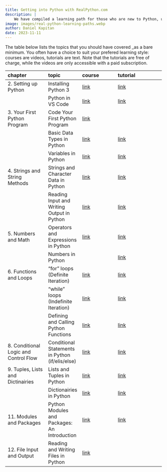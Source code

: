 ```yaml
---
title: Getting into Python with RealPython.com
description: |
    We have compiled a learning path for those who are new to Python, using a selection of chapters from Real Python. 
image: images/real-python-learning-paths.webp
author: Daniel Kapitan
date: 2023-11-11
---
```


The table below lists the topics that you should have covered _as a bare minimum. You often have a choice to suit your prefered learning style: courses are videos, tutorials are text. Note that the tutorials are free of charge, while the videos are only accessible with a paid subscription.


|chapter|topic|course|tutorial|
|:------|:----|:-----|:-------|
|2. Setting up Python|Installing Python 3|[link](https://realpython.com/courses/setting-up-python/)|[link](https://realpython.com/installing-python/)|
| |Python in VS Code|[link](https://realpython.com/courses/python-development-visual-studio-code-setup-guide/)|[link](https://realpython.com/python-development-visual-studio-code/)|
|3. Your First Python Program| Code Your First Python Program |[link](https://realpython.com/courses/python-basics-first-program/)| |
| |Basic Data Types in Python|[link](https://realpython.com/courses/python-data-types/)|[link](https://realpython.com/python-data-types/)|
| |Variables in Python|[link](https://realpython.com/courses/variables-python/)|[link](https://realpython.com/python-variables/)|
|4. Strings and String Methods | Strings and Character Data in Python|[link](https://realpython.com/courses/python-strings/)|[link](https://realpython.com/python-strings/) |
|| Reading Input and Writing Output in Python | [link](https://realpython.com/courses/reading-input-writing-output-python/)|[link](https://realpython.com/python-input-output/)|
|5. Numbers and Math| Operators and Expressions in Python|[link](https://realpython.com/courses/booleans-leveraging-truth/)|[link](https://realpython.com/python-operators-expressions/)|
|| Numbers in Python| |[link](https://realpython.com/python-numbers/)|
|6. Functions and Loops |"for" loops (Definite Iteration)|[link](https://realpython.com/courses/python-for-loop/)|[link](https://realpython.com/python-for-loop/)|
|| "while" loops (Indefinite Iteration)|[link](https://realpython.com/courses/mastering-while-loops/)|[link](https://realpython.com/python-while-loop/)|
||Defining and Calling Python Functions|[link](https://realpython.com/courses/defining-and-calling-functions/)|[link](https://realpython.com/defining-your-own-python-function/)|
|8. Conditional Logic and Control Flow |Conditional Statements in Python (if/elis/else)|[link](https://realpython.com/courses/python-conditional-statements/)|[link](https://realpython.com/python-conditional-statements/)|
|9. Tuples, Lists and Dictinairies | Lists and Tuples in Python|[link](https://realpython.com/courses/lists-tuples-python/)|[link](https://realpython.com/python-lists-tuples/)|
||Dictionairies in Python|[link](https://realpython.com/courses/dictionaries-python/)|[link](https://realpython.com/python-dicts/)|
|11. Modules and Packages|Python Modules and Packages: An Introduction|[link](https://realpython.com/lessons/import-statement/)|[link](https://realpython.com/python-modules-packages/)|
|12. File Input and Output|Reading and Writing Files in Python|[link](https://realpython.com/courses/reading-and-writing-files-python/)||